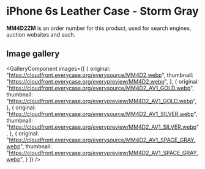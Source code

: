 
# iPhone 6s Leather Case - Storm Gray

<Callout type='info' emoji='👉🏻'>**MM4D2ZM** is an order number for this product, used for search engines, auction websites and such.</Callout>

## Image gallery

<GalleryComponent
    images={[
      {
        original: "https://cloudfront.everycase.org/everysource/MM4D2.webp",
        thumbnail: "https://cloudfront.everycase.org/everypreview/MM4D2.webp",
      },
      {
        original: "https://cloudfront.everycase.org/everysource/MM4D2_AV1_GOLD.webp",
        thumbnail: "https://cloudfront.everycase.org/everypreview/MM4D2_AV1_GOLD.webp",
      },
      {
        original: "https://cloudfront.everycase.org/everysource/MM4D2_AV1_SILVER.webp",
        thumbnail: "https://cloudfront.everycase.org/everypreview/MM4D2_AV1_SILVER.webp",
      },
      {
        original: "https://cloudfront.everycase.org/everysource/MM4D2_AV1_SPACE_GRAY.webp",
        thumbnail: "https://cloudfront.everycase.org/everypreview/MM4D2_AV1_SPACE_GRAY.webp",
      }
    ]}
  />
